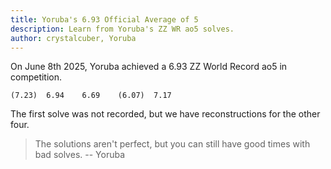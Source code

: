 ```yaml
---
title: Yoruba's 6.93 Official Average of 5
description: Learn from Yoruba's ZZ WR ao5 solves.
author: crystalcuber, Yoruba
---
```



On June 8th 2025, Yoruba achieved a 6.93 ZZ World Record ao5 in competition.

```
(7.23)	6.94	6.69	(6.07)	7.17
```

The first solve was not recorded, but we have reconstructions for the other four.

> The solutions aren't perfect, but you can still have good times with bad solves.
-- Yoruba

<br />

<ReconCollection recons={RECONS} youtubeVideoId={YOUTUBE_VIDEO_ID}/>
